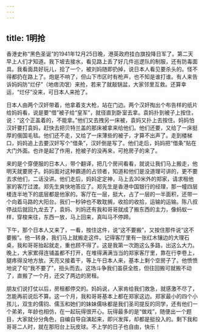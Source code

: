 ```yaml
---
---
---
```

title: 1明抢
---




香港史称“黑色圣诞”的1941年12月25日晚，港英政府挂白旗投降日军了。第二天早上人们才知道。我下坡去接水，看见路上丢了好几件巡逻队的制服，还有防毒面具。我看面具好玩儿，拾了一个，被刘妈随即扔掉，说日本人看见要杀头的。怪不得都扔在路上了。炮是不响了，但山下市区时有枪声，也不知是谁打谁。有人来告诉妈妈防“烂仔”（地痞流氓）来抢，若来了就敲锅盆，大家邻里互救。还算幸运，“烂仔”没来，可日本人来抢了。

日本人由两个汉奸带着，他拿着支大枪，站在门边。两个汉奸掏出个布告样的纸片给妈妈看，说是要“借”被子给“皇军”，就径直到卧室去拿。袁妈扑到被子上按住，说：“这个正盖着的，不能拿。”他们又去拽另一床被，袁妈又扑上去按住。妈妈怕汉奸要打袁妈，赶快去把贝特兰盖的那床被拿来给他们。他们还要，又给了一床挺厚的俄国毛毯。他们还不走，又给了一床薄些的被子，才算不出声了。走到楼梯口，妈妈追上去要汉奸写个“借条”，汉奸倒是写了。他们走后，妈妈把“借条”贴在大门外面。也许是起了作用，抢被子的没再来，可抢房子的来了。

来的是个穿便服的日本人，带个翻译，把几个房间看看，就说让我们马上搬走，他明天就要房子。妈妈面对这种霸道的占领者，知道和他们是没道理可讲的，更不要去求他们，二话没讲。他们走后，妈妈定定神，马上去30米外的郑家，请求租他家的客厅过渡。郑先生爽快地答应了。郑先生是香港中国银行的经理，那一幢四层楼连半地下的底层都是他家的。客厅在一层，挺大，占了一层的一半面积，还带一个向着马路的大阳台。我们一秒钟也不敢耽搁，收拾的收拾，运输的运输。陈八叔停战后就回九龙去了，袁妈、刘妈还有我和哥哥就成了搬东西的主力，像蚂蚁一样，穿梭来往，东西一放，马上回来，真叫马不停蹄。

下午，那个日本人又来了，一看，按住这件，说“这不要搬”，又按住那件说“这不要搬”。他一转身，我们马上就搬走这件。记得客厅里有一张红木镶边的大理石桌，我和哥哥抬起就走，重也顾不得了。这是我第一次跑这么多路，出这么大力。晚上，大家累得连铺盖都不打开，在堆得满满当当的郑家客厅里，靠在行李卷上，腿疼得没地方放。天亮又接着干，等上午日本人来，基本上剩个空房子了。他愤愤地说了句“我不要了”，扭头而去。这场斗争我们虽获全胜，但往回搬可就搬不动了，直搬了一个月，还交了两边的房租。

朋友们说打仗以后，房租都停交的。妈妈说，人家肯给我们救急，就感激不尽了，怎能再前说后不算。这一个月，我和哥哥基本上都在郑家这边。郑家最小的四个小孩儿，双生的儒钧、儒玉和她们的妹妹儒咏都是我们圣司提反的同学，还有他们一个弟弟，年龄也相仿，在一起玩得很开心。玩得最多的是“做戏”，随便出一个题目，大家就分分角色，自编自导自演起来，即兴发挥，却都是挺投入的。剩下我和哥哥二人时，就在那阳台上玩皮球。不上学的日子也自由，快乐！